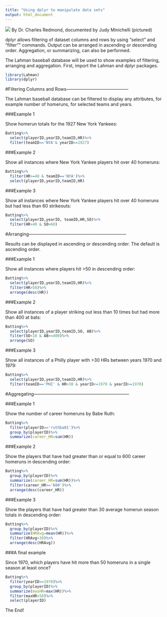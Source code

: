 ```yaml
---
title: "Using dplyr to manipulate data sets"
output: html_document
---
```

![](MyPic.jpg)
By Dr. Charles Redmond, documented by Judy Minichelli (pictured)

dplyr allows filtering of dataset columns and rows by using "select" and "filter"" commands.  Output can be arranged in ascending or descending order.  Aggregation, or summarizing, can also be performed.  

The Lahman baseball database will be used to show examples of filtering, arranging and aggregation.  First, import the Lahman and dplyr packages.

```r
library(Lahman)
library(dplyr)
```

#Filtering Columns and Rows------------------------------------------

The Lahman baseball database can be filtered to display any attributes, for example number of homeruns, for selected teams and years. 

###Example 1

Show homerun totals for the 1927 New York Yankees:

```r
Batting%>%
  select(playerID,yearID,teamID,HR)%>%
  filter(teamID=='NYA'& yearID==1927)
```

###Example 2

Show all instances where New York Yankee players hit over 40 homeruns:

```r
Batting%>%
  filter(HR>=40 & teamID=='NYA')%>%
  select(playerID,yearID,teamID,HR)
```

###Example 3

Show all instances where New York Yankee players hit over 40 homeruns but had less than 60 strikeouts:

```r
Batting%>%
  select(playerID,yearID, teamID,HR,SO)%>%
  filter(HR>40 & SO>60)
```

#Arranging------------------------------------------------------------------ 

Results can be displayed in ascending or descending order.  The default is ascending order.

###Example 1

Show all instances where players hit >50 in descending order:  

```r
Batting%>%
  select(playerID,yearID,teamID,HR)%>%
  filter(HR>50)%>%
  arrange(desc(HR)) 
```

###Example 2

Show all instances of a player striking out less than 10 times but had more than 400 at bats:

```r
Batting%>%
  select(playerID,yearID,teamID,SO, AB)%>%
  filter(SO<10 & AB>=400)%>%
  arrange(SO)
```

###Example 3

Show all instances of a Philly player with >30 HRs between years 1970 and 1979:

```r
Batting%>%
  select(playerID,yearID,teamID,HR)%>%
  filter(teamID=='PHI' & HR>30 & yearID<=1979 & yearID>=1970)
```

#Aggregating-----------------------------------------------------------------

###Example 1

Show the number of career homeruns by Babe Ruth:

```r
Batting%>%
  filter(playerID=='ruthba01')%>%
  group_by(playerID)%>%
  summarize(career_HR=sum(HR)) 
```

###Example 2

Show the players that have had greater than or equal to 600 career homeruns in descending order:

```r
Batting%>%
  group_by(playerID)%>%
  summarize(career_HR=sum(HR))%>%
  filter(career_HR>='600')%>%
  arrange(desc(career_HR))
```

###Example 3

Show the players that have had greater than 30 average homerun season totals in descending order:

```r
Batting%>%
  group_by(playerID)%>%
  summarize(HRAvg=mean(HR))%>%
  filter(HRAvg>30)%>%
  arrange(desc(HRAvg))
```

###A final example 

Since 1970, which players have hit more than 50 homeruns in a single season at least once?

```r
Batting%>%
  filter(yearID>=1970)%>%
  group_by(playerID)%>%
  summarize(maxHR=max(HR))%>%
  filter(maxHR>50)%>%
  select(playerID)
```

The End!
